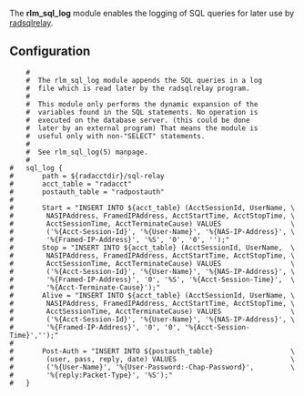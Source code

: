 The '''rlm_sql_log''' module enables the logging of SQL queries for later use by [[radsqlrelay]].

{{Default in the server source|src/modules/rlm_sql_log/}}

==Configuration==

{{Default in the server source|raddb/modules/sql_log}}

<pre>
	#
	#  The rlm_sql_log module appends the SQL queries in a log
	#  file which is read later by the radsqlrelay program.
	#
	#  This module only performs the dynamic expansion of the
	#  variables found in the SQL statements. No operation is
	#  executed on the database server. (this could be done
	#  later by an external program) That means the module is
	#  useful only with non-"SELECT" statements.
	#
	#  See rlm_sql_log(5) manpage.
	#
#	sql_log {
#		path = ${radacctdir}/sql-relay
#		acct_table = "radacct"
#		postauth_table = "radpostauth"
#
#		Start = "INSERT INTO ${acct_table} (AcctSessionId, UserName, \
#		 NASIPAddress, FramedIPAddress, AcctStartTime, AcctStopTime, \
#		 AcctSessionTime, AcctTerminateCause) VALUES                 \
#		 ('%{Acct-Session-Id}', '%{User-Name}', '%{NAS-IP-Address}', \
#		 '%{Framed-IP-Address}', '%S', '0', '0', '');"
#		Stop = "INSERT INTO ${acct_table} (AcctSessionId, UserName,  \
#		 NASIPAddress, FramedIPAddress, AcctStartTime, AcctStopTime, \
#		 AcctSessionTime, AcctTerminateCause) VALUES                 \
#		 ('%{Acct-Session-Id}', '%{User-Name}', '%{NAS-IP-Address}', \
#		 '%{Framed-IP-Address}', '0', '%S', '%{Acct-Session-Time}',  \
#		 '%{Acct-Terminate-Cause}');"
#		Alive = "INSERT INTO ${acct_table} (AcctSessionId, UserName, \
#		 NASIPAddress, FramedIPAddress, AcctStartTime, AcctStopTime, \
#		 AcctSessionTime, AcctTerminateCause) VALUES                 \
#		 ('%{Acct-Session-Id}', '%{User-Name}', '%{NAS-IP-Address}', \
#		 '%{Framed-IP-Address}', '0', '0', '%{Acct-Session-Time}','');"
#
#		Post-Auth = "INSERT INTO ${postauth_table}                   \
#		 (user, pass, reply, date) VALUES                            \
#		 ('%{User-Name}', '%{User-Password:-Chap-Password}',         \
#		 '%{reply:Packet-Type}', '%S');"
#	}
</pre>
